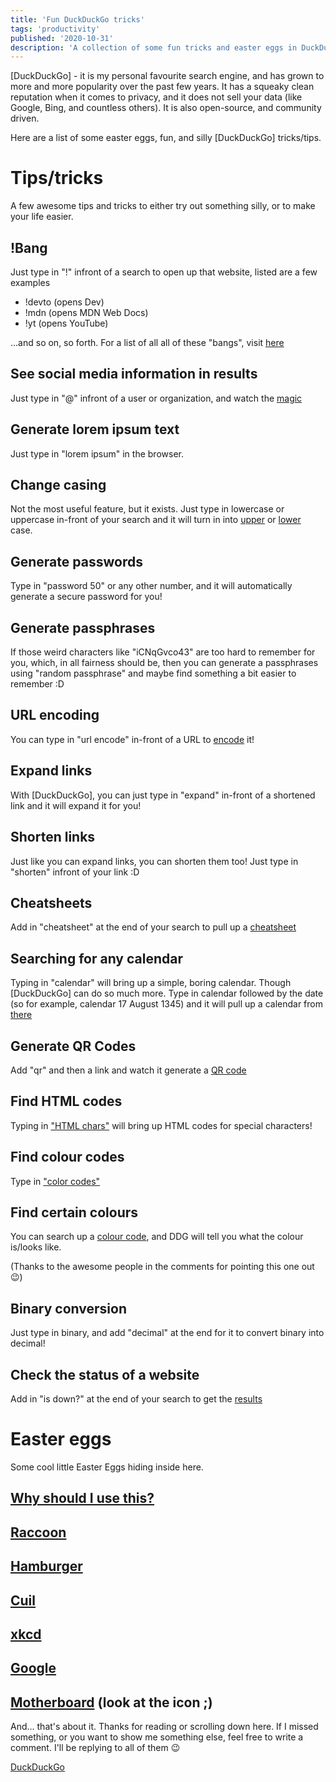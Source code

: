 ```yaml
---
title: 'Fun DuckDuckGo tricks'
tags: 'productivity'
published: '2020-10-31'
description: 'A collection of some fun tricks and easter eggs in DuckDuckGo'
---
```


[DuckDuckGo] - it is my personal favourite search engine, and has grown to more and more popularity over the past few years. It has a squeaky clean reputation when it comes to privacy, and it does not sell your data (like Google, Bing, and countless others). It is also open-source, and community driven.

Here are a list of some easter eggs, fun, and silly [DuckDuckGo] tricks/tips.

# **Tips/tricks**

A few awesome tips and tricks to either try out something silly, or to make your life easier.

## !Bang

Just type in "!" infront of a search to open up that website, listed are a few examples

- !devto (opens Dev)
- !mdn (opens MDN Web Docs)
- !yt (opens YouTube)

...and so on, so forth. For a list of all all of these "bangs", visit [here]

## See social media information in results

Just type in "@" infront of a user or organization, and watch the [magic]

## Generate lorem ipsum text

Just type in "lorem ipsum" in the browser.

## Change casing

Not the most useful feature, but it exists. Just type in lowercase or uppercase in-front of your search and it will turn in into [upper] or [lower] case.

## Generate passwords

Type in "password 50" or any other number, and it will automatically generate a secure password for you!

## Generate passphrases

If those weird characters like "iCNqGvco43" are too hard to remember for you, which, in all fairness should be, then you can generate a passphrases using "random passphrase" and maybe find something a bit easier to remember :D

## URL encoding

You can type in "url encode" in-front of a URL to [encode] it!

## Expand links

With [DuckDuckGo], you can just type in "expand" in-front of a shortened link and it will expand it for you!

## Shorten links

Just like you can expand links, you can shorten them too! Just type in "shorten" infront of your link :D

## Cheatsheets

Add in "cheatsheet" at the end of your search to pull up a [cheatsheet]

## Searching for any calendar

Typing in "calendar" will bring up a simple, boring calendar. Though [DuckDuckGo] can do so much more. Type in calendar followed by the date (so for example, calendar 17 August 1345) and it will pull up a calendar from [there]

## Generate QR Codes

Add "qr" and then a link and watch it generate a [QR code]

## Find HTML codes

Typing in ["HTML chars"] will bring up HTML codes for special characters!

## Find colour codes

Type in ["color codes"]

## Find certain colours

You can search up a [colour code], and DDG will tell you what the colour is/looks like.

(Thanks to the awesome people in the comments for pointing this one out :wink:)

## Binary conversion

Just type in binary, and add "decimal" at the end for it to convert binary into decimal!

## Check the status of a website

Add in "is down?" at the end of your search to get the [results]

# **Easter eggs**

Some cool little Easter Eggs hiding inside here.

## [Why should I use this?]

## [Raccoon]

## [Hamburger]

## [Cuil]

## [xkcd]

## [Google]

## [Motherboard] (look at the icon ;)

And... that's about it. Thanks for reading or scrolling down here. If I missed something, or you want to show me something else, feel free to write a comment. I'll be replying to all of them :wink:

[here]: https://[DuckDuckGo].com/bang?q=
[magic]: https://[DuckDuckGo].com/?q=%40duckduckgo&t=brave&ia=twitter
[cheatsheet]: https://[DuckDuckGo].com/?q=[DuckDuckGo]+cheatsheet&t=brave&ia=cheatsheet
[results]: https://[DuckDuckGo].com/?q=is+dev.to+down%3F&t=brave&ia=answer
[qr code]: https://[DuckDuckGo].com/?q=qr+https%3A%2F%2Fharshhhdev.github.io%2F&t=brave&ia=answer
[upper]: https://[DuckDuckGo].com/?q=uppercase+harshdev&t=brave&ia=answer
[lower]: https://[DuckDuckGo].com/?q=lowercase+HARSHDEV&t=brave&ia=answer
[there]: https://[DuckDuckGo].com/?q=calendar+26+july+2006&t=brave&ia=answer
["html chars"]: https://[DuckDuckGo].com/?q=html+chars&t=brave
["color codes"]: https://[DuckDuckGo].com/?q=color+codes&t=brave&ia=web
[encode]: https://[DuckDuckGo].com/?q=url+encode+https%3A%2F%2Fduckduckgo.com%2F&t=brave&ia=answer
[why should i use this?]: https://[DuckDuckGo].com/?q=why+should+i+use+this&t=brave&ia=answer
[raccoon]: https://[DuckDuckGo].com/?q=url+encode+https%3A%2F%2Fduckduckgo.com%2F&t=brave&ia=answer
[hamburger]: https://[DuckDuckGo].com/?q=url+encode+https%3A%2F%2Fduckduckgo.com%2F&t=brave&ia=answer
[cuil]: https://[DuckDuckGo].com/?q=cuil&v=c&ia=web
[xkcd]: https://[DuckDuckGo].com/?q=xkcd&v=c&ia=comics
[google]: https://[DuckDuckGo].com/?q=google&v=c&ia=web
[motherboard]: https://[DuckDuckGo].com/?q=motherboard&t=brave&ia=web
[colour code]: https://[DuckDuckGo].com/?q=%23FFB38F&t=h\_&ia=answer
[DuckDuckGo](https://duckduckgo.com)
